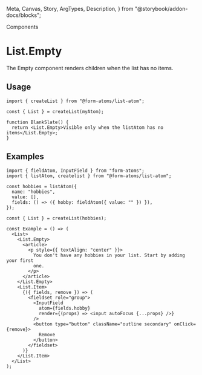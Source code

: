   Meta,
  Canvas,
  Story,
  ArgTypes,
  Description,
} from "@storybook/addon-docs/blocks";

<hgroup>

<p className="category">Components</p>

# List.Empty

The Empty component renders children when the list has no items.

</hgroup>

## Usage

```tsx
import { createList } from "@form-atoms/list-atom";

const { List } = createList(myAtom);

function BlankSlate() {
  return <List.Empty>Visible only when the listAtom has no items</List.Empty>;
}
```

## Examples

<Example of={EmptyStories.EmptyList} >

```tsx
import { fieldAtom, InputField } from "form-atoms";
import { listAtom, createlist } from "@form-atoms/list-atom";

const hobbies = listAtom({
  name: "hobbies",
  value: [],
  fields: () => ({ hobby: fieldAtom({ value: "" }) }),
});

const { List } = createList(hobbies);

const Example = () => (
  <List>
    <List.Empty>
      <article>
        <p style={{ textAlign: "center" }}>
          You don't have any hobbies in your list. Start by adding your first
          one.
        </p>
      </article>
    </List.Empty>
    <List.Item>
      {({ fields, remove }) => (
        <fieldset role="group">
          <InputField
            atom={fields.hobby}
            render={(props) => <input autoFocus {...props} />}
          />
          <button type="button" className="outline secondary" onClick={remove}>
            Remove
          </button>
        </fieldset>
      )}
    </List.Item>
  </List>
);
```

</Example>
